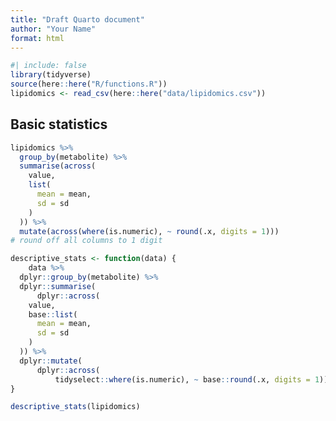 ```yaml
---
title: "Draft Quarto document"
author: "Your Name"
format: html
---
```


```r
#| include: false
library(tidyverse)
source(here::here("R/functions.R"))
lipidomics <- read_csv(here::here("data/lipidomics.csv"))
```

## Basic statistics

```r
lipidomics %>%
  group_by(metabolite) %>%
  summarise(across(
    value,
    list(
      mean = mean,
      sd = sd
    )
  )) %>%
  mutate(across(where(is.numeric), ~ round(.x, digits = 1)))
# round off all columns to 1 digit
```

```r

descriptive_stats <- function(data) {
    data %>%
  dplyr::group_by(metabolite) %>%
  dplyr::summarise(
      dplyr::across(
    value,
    base::list(
      mean = mean,
      sd = sd
    )
  )) %>%
  dplyr::mutate(
      dplyr::across(
          tidyselect::where(is.numeric), ~ base::round(.x, digits = 1)))
}

```

```r
descriptive_stats(lipidomics)
```

